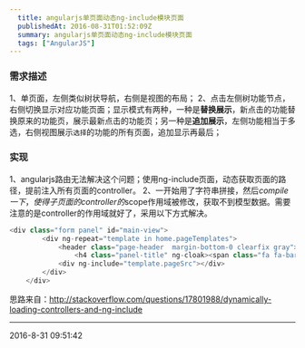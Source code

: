 ```yaml
---
  title: angularjs单页面动态ng-include模块页面
  publishedAt: 2016-08-31T01:52:09Z
  summary: angularjs单页面动态ng-include模块页面
  tags: ["AngularJS"]
---
```


### 需求描述

1、单页面，左侧类似树状导航，右侧是视图的布局；
2、点击左侧树功能节点，右侧切换显示对应功能页面；显示模式有两种，一种是**替换展示**，新点击的功能替换原来的功能页，展示最新点击的功能页；另一种是**追加展示**，左侧功能相当于多选，右侧视图展示`选择`的功能的所有页面，追加显示再最后；
### 实现

1、angularjs路由无法解决这个问题；使用ng-include页面，动态获取页面的路径，提前注入所有页面的controller。
2、一开始用了字符串拼接，然后$compile一下，使得子页面的controller的$scope作用域被修改，获取不到模型数据。需要注意的是controller的作用域就好了，采用以下方式解决。

``` javascript
<div class="form panel" id="main-view">
        <div ng-repeat="template in home.pageTemplates">
            <header class="page-header  margin-bottom-0 clearfix gray">
                <h4 class="panel-title" ng-cloak><span class="fa fa-bars margin-left-10 margin-right-5"></span>{{template.title}}</h4></header>
            <div ng-include="template.pageSrc"></div>
        </div>
    </div>
```

思路来自：http://stackoverflow.com/questions/17801988/dynamically-loading-controllers-and-ng-include

---

2016-8-31 09:51:42

